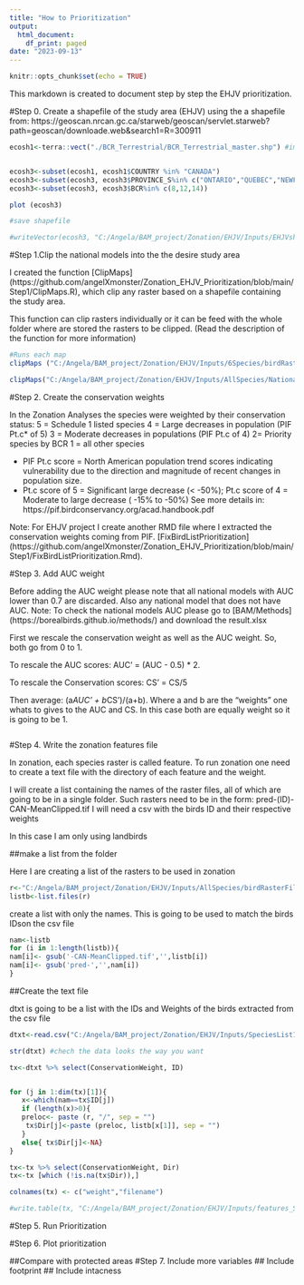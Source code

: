 ---
title: "How to Prioritization"
output:
  html_document:
    df_print: paged
date: "2023-09-13"
---

```{r setup, include=FALSE}
knitr::opts_chunk$set(echo = TRUE)
```

This markdown is created to document step by step the EHJV prioritization. 


#Step 0. Create a shapefile of the study area (EHJV) using the a shapefile from: https://geoscan.nrcan.gc.ca/starweb/geoscan/servlet.starweb?path=geoscan/downloade.web&search1=R=300911

```{r}
ecosh1<-terra::vect("./BCR_Terrestrial/BCR_Terrestrial_master.shp") #import shape file


ecosh3<-subset(ecosh1, ecosh1$COUNTRY %in% "CANADA")
ecosh3<-subset(ecosh3, ecosh3$PROVINCE_S%in% c("ONTARIO","QUEBEC","NEWFOUNDLAND", "NOVA SCOTIA", "PRINCE EDWARD ISLAND", "NEW BRUNSWICK"))
ecosh3<-subset(ecosh3, ecosh3$BCR%in% c(8,12,14))

plot (ecosh3)
```

```{r}

#save shapefile 

#writeVector(ecosh3, "C:/Angela/BAM_project/Zonation/EHJV/Inputs/EHJVsh.shp", overwrite=TRUE)

```


#Step 1.Clip the national models into the the desire study area 

I created the function [ClipMaps] (https://github.com/angelXmonster/Zonation_EHJV_Prioritization/blob/main/Step1/ClipMaps.R), which clip any raster based on a shapefile containing the study area. 

This function can clip rasters individually or it can be feed with the whole folder where are stored the rasters to be clipped.
(Read the description of the function for more information)

```{r}
#Runs each map
clipMaps ("C:/Angela/BAM_project/Zonation/EHJV/Inputs/6Species/birdRasterFiles/pred-BANS-CAN-Mean.tif", "C:/Angela/BAM_project/Zonation/EHJV/Inputs/EHJVshp/EHJVsh.shp", "C:/Angela/BAM_project/Zonation/EHJV/Inputs/6Species") 

clipMaps("C:/Angela/BAM_project/Zonation/EHJV/Inputs/AllSpecies/National_Models_26_08_2022", "C:/Angela/BAM_project/Zonation/EHJV/Inputs/EHJVshp_plusManitoba/EHJVsh.shp", "C:/Angela/BAM_project/Zonation/EHJV/Inputs/AllSpecies/birdRasterFilesEHJV") 
```

#Step 2. Create the conservation weights

In the Zonation Analyses the species were weighted by their conservation status: 
	5 = Schedule 1 listed species
	4 = Large decreases in population (PIF Pt.c* of 5)
	3 = Moderate decreases in populations (PIF Pt.c of 4)
	2= Priority species by BCR 
	1 = all other species
	
* PIF Pt.c score = North American population trend scores indicating vulnerability due to the direction and magnitude of recent changes in population size. 
* Pt.c score of 5 = Significant large decrease (< -50%); 
  Pt.c score of 4 = Moderate to large decrease ( -15% to -50%)
  See more details in: https://pif.birdconservancy.org/acad.handbook.pdf

Note: For EHJV project I create another RMD file where I extracted the conservation weights coming from PIF. [FixBirdListPrioritization] (https://github.com/angelXmonster/Zonation_EHJV_Prioritization/blob/main/Step1/FixBirdListPrioritization.Rmd).

#Step 3. Add AUC weight 

Before adding the AUC weight please note that all national models with AUC lower than 0.7 are discarded. 
Also any national model that does not have AUC. 
Note: To check the national models AUC please go to [BAM/Methods] (https://borealbirds.github.io/methods/) and download the result.xlsx

First we rescale the conservation weight as well as the AUC weight. So, both go from 0 to 1.

To rescale the AUC scores: AUC' = (AUC - 0.5) * 2. 

To rescale the Conservation scores: CS' = CS/5

Then average: (a*AUC' + b*CS')/(a+b). Where a and b are the "weights" one whats to gives to the AUC and CS.
In this case both are equally weight so it is going to be 1. 

```{r}

```

#Step 4. Write the zonation features file

In zonation, each species raster is called feature.
To run zonation one need to create a text file with the directory of each feature and the weight. 

I will create a list containing the names of the raster files, all of which are going to be in a single folder.
Such rasters need to be in the form: pred-(ID)-CAN-MeanClipped.tif
I will need a csv with the birds ID and their respective weights 

In this case I am only using landbirds

##make a list from the folder 

Here I are creating a list of the rasters to be used in zonation

```{r}
r<-"C:/Angela/BAM_project/Zonation/EHJV/Inputs/AllSpecies/birdRasterFilesEHJV/Land"
listb<-list.files(r)
```

create a list with only the names. This is going to be used to match the birds IDson the csv file 
```{r}
nam<-listb
for (i in 1:length(listb)){
nam[i]<- gsub('-CAN-MeanClipped.tif','',listb[i])
nam[i]<- gsub('pred-','',nam[i])
}
```

##Create the text file

dtxt is going to be a list with the IDs and Weights of the birds extracted from the csv file

```{r}
dtxt<-read.csv("C:/Angela/BAM_project/Zonation/EHJV/Inputs/SpeciesList1.csv", header = T)

str(dtxt) #chech the data looks the way you want 

tx<-dtxt %>% select(ConservationWeight, ID)


for (j in 1:dim(tx)[1]){
   x<-which(nam==tx$ID[j])
   if (length(x)>0){
   preloc<- paste (r, "/", sep = "")
    tx$Dir[j]<-paste (preloc, listb[x[1]], sep = "")
   }
   else{ tx$Dir[j]<-NA}
}

tx<-tx %>% select(ConservationWeight, Dir)
tx<-tx [which (!is.na(tx$Dir)),]

colnames(tx) <- c("weight","filename")

#write.table(tx, "C:/Angela/BAM_project/Zonation/EHJV/Inputs/features_SpeciesList1.txt", quote = T, row.names = FALSE)
```

#Step 5. Run Prioritization

#Step 6. Plot prioritization 

##Compare with protected areas 
#Step 7. Include more variables
## Include footprint
## Include intacness
